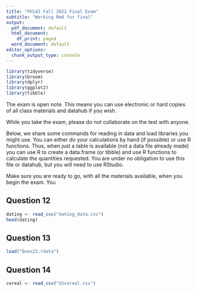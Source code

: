 ```yaml
---
title: "PH142 Fall 2022 Final Exam"
subtitle: "Working Rmd for final"
output:
  pdf_document: default
  html_document:
    df_print: paged
  word_document: default
editor_options: 
  chunk_output_type: console
---
```


```r

library(tidyverse)
library(broom)
library(dplyr)
library(ggplot2)
library(tibble)
```

The exam is open note. This means you can use electronic or hard copies of all class materials and datahub if you wish.\

While you take the exam, please do not collaborate on the test with anyone.\

Below, we share some commands for reading in data and load libraries you might use.   You can either do your calculations by hand (if possible) or use R functions.  Thus, when just a table is available (not a data file already made) you can use R to create a data.frame (or tibble) and use R functions to calculate the quantities requested.  You are under no obligation to use this file or datahub, but you will need to use RStudio.

Make sure you are ready to go, with all the materials available, when you begin the exam.  You 


\newpage

## Question 12 


```r
dating <- read_csv("dating_data.csv")
head(dating)
```

## Question 13 


```r
load("Ques23.rdata")
```


## Question 14 


```r
cereal <- read_csv("UScereal.csv")
```

